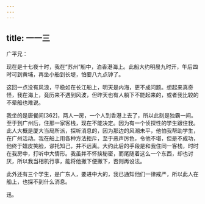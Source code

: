 ```yaml
---
---
---
```

title: 一一三
---




广平兄：

现在是十七夜十时，我在“苏州”船中，泊香港海上。此船大约明晨九时开，午后四时可到黄埔，再坐小船到长堤，怕要八九点钟了。

这回一点没有风浪，平稳如在长江船上，明天是内海，更不成问题。想起来真奇怪，我在海上，竟历来不遇到风波，但昨天也有人躺下不能起来的，或者我比较的不晕船也难说。

我坐的是唐餐间[362]，两人一房，一个人到香港上去了，所以此刻是独霸一间。至于到广州后，住那一家客栈，现在不能决定。因为有一个侦探性的学生跟住我。此人大概是厦大当局所派，探听消息的，因为那边的风潮未平，他怕我帮助学生，在广州活动。我在船上用各种方法拒斥，至于恶声厉色，令他不堪，但是不成功，他终于嬉皮笑脸，谬托知己，并不远离。大约此后的手段是和我住同一客栈，时时在我房中，打听中大情形。我虽并不怀挟秘密，而尾随着这么一个东西，却也讨厌，所以我当相机行事，能将他撇下便撇下，否则再设法。

此外还有三个学生，是广东人，要进中大的，我已通知他们一律戒严，所以此人在船上，也探不到什么消息。

迅。